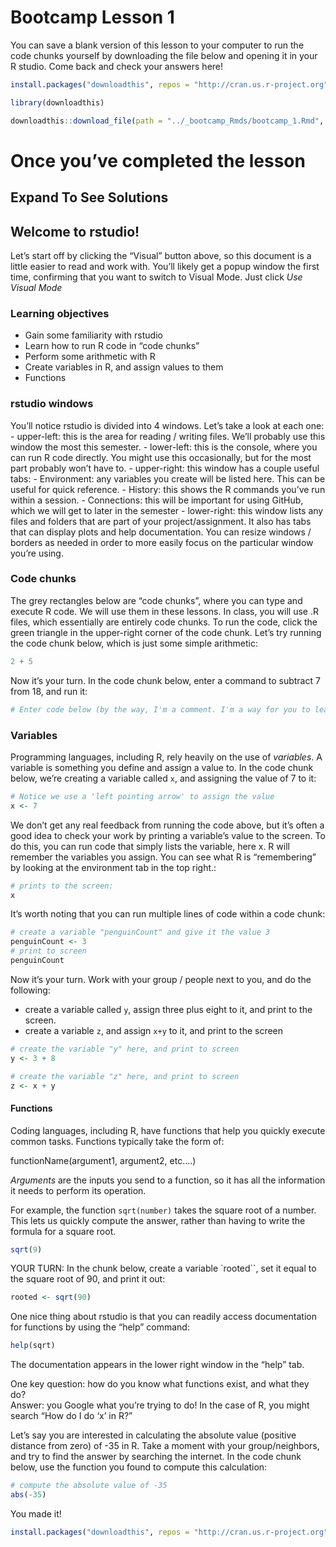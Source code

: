 # Bootcamp Lesson 1

You can save a blank version of this lesson to your computer to run the code chunks yourself by downloading the file below and opening it in your R studio. Come back and check your answers here!

```r

install.packages("downloadthis", repos = "http://cran.us.r-project.org")

library(downloadthis)
```


```r
downloadthis::download_file(path = "../_bootcamp_Rmds/bootcamp_1.Rmd", button_label = "Download file", button_type = "default", has_icon = TRUE, icon = "fa fa-save", self_contained = FALSE)
```


# Once you've completed the lesson

::: {.callout-tip collapse="true"}
## Expand To See Solutions


## Welcome to rstudio!
Let's start off by clicking the "Visual" button above, so this document is a little easier to read and work with. You'll likely get a popup window the first time, confirming that you want to switch to Visual Mode.
Just click *Use Visual Mode*

### Learning objectives
-   Gain some familiarity with rstudio
-   Learn how to run R code in "code chunks"
-   Perform some arithmetic with R
-   Create variables in R, and assign values to them
-   Functions

### rstudio windows
You'll notice rstudio is divided into 4 windows. Let's take a look at each one:
-   upper-left: this is the area for reading / writing files. We'll probably use this window the most this semester.
-   lower-left: this is the console, where you can run R code directly. You might use this occasionally, but for the most part probably won't have to.
-   upper-right: this window has a couple useful tabs:
    -   Environment: any variables you create will be listed here. This can be useful for quick reference.
    -   History: this shows the R commands you've run within a session.
    - Connections: this will be important for using GitHub, which we will get to later in the semester
-   lower-right: this window lists any files and folders that are part of your project/assignment. It also has tabs that can display plots and help documentation.
You can resize windows / borders as needed in order to more easily focus on the particular window you're using.

### Code chunks
The grey rectangles below are "code chunks", where you can type and execute R code. We will use them in these lessons. In class, you will use .R files, which essentially are entirely code chunks. To run the code, click the green triangle in the upper-right corner of the code chunk.
Let's try running the code chunk below, which is just some simple arithmetic:
```r
2 + 5 
```

Now it's your turn. In the code chunk below, enter a command to subtract 7 from 18, and run it:

```r
# Enter code below (by the way, I'm a comment. I'm a way for you to leave notes in the code. Simply put a hashtag and type away.)
```

### Variables

Programming languages, including R, rely heavily on the use of *variables*. A variable is something you define and assign a value to. In the code chunk below, we're creating a variable called `x`, and assigning the value of 7 to it:

```r
# Notice we use a 'left pointing arrow' to assign the value
x <- 7 
```

We don't get any real feedback from running the code above, but it's often a good idea to check your work by printing a variable's value to the screen. To do this, you can run code that simply lists the variable, here x. R will remember the variables you assign. You can see what R is "remembering" by looking at the environment tab in the top right.:

```r
# prints to the screen:
x
```

It's worth noting that you can run multiple lines of code within a code chunk:

```r
# create a variable "penguinCount" and give it the value 3
penguinCount <- 3
# print to screen
penguinCount
```

Now it's your turn. Work with your group / people next to you, and do the following:

-   create a variable called `y`, assign three plus eight to it, and print to the screen.
-   create a variable `z`, and assign `x+y` to it, and print to the screen

```r
# create the variable "y" here, and print to screen
y <- 3 + 8
```

```r
# create the variable "z" here, and print to screen
z <- x + y
```


#### Functions

Coding languages, including R, have functions that help you quickly execute common tasks. Functions typically take the form of:

functionName(argument1, argument2, etc....)

*Arguments* are the inputs you send to a function, so it has all the information it needs to perform its operation.

For example, the function `sqrt(number)` takes the square root of a number. This lets us quickly compute the answer, rather than having to write the formula for a square root.

```r
sqrt(9)
```

YOUR TURN: In the chunk below, create a variable `rooted``, set it equal to the square root of 90, and print it out:

```r
rooted <- sqrt(90)
```

One nice thing about rstudio is that you can readily access documentation for functions by using the "help" command:

```r
help(sqrt)
```

The documentation appears in the lower right window in the "help" tab.

One key question: how do you know what functions exist, and what they do?\
Answer: you Google what you're trying to do! In the case of R, you might search "How do I do 'x' in R?"

Let's say you are interested in calculating the absolute value (positive distance from zero) of -35 in R. Take a moment with your group/neighbors, and try to find the answer by searching the internet. In the code chunk below, use the function you found to compute this calculation:

```r
# compute the absolute value of -35
abs(-35)
```
You made it! 



```r

install.packages("downloadthis", repos = "http://cran.us.r-project.org")
```

:::
